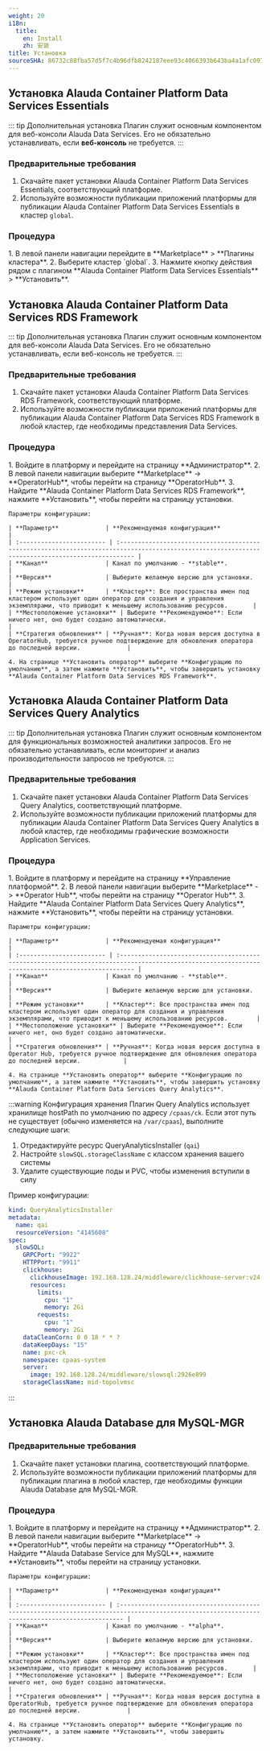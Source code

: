 ```yaml
---
weight: 20
i18n:
  title:
    en: Install
    zh: 安装
title: Установка
sourceSHA: 86732c88fba57d5f7c4b96dfb8242187eee93c4066393b643ba4a1afc09790fc
---
```


## Установка Alauda Container Platform Data Services Essentials

::: tip Дополнительная установка
Плагин служит основным компонентом для веб-консоли Alauda Data Services. Его не обязательно устанавливать, если **веб-консоль** <span /> не требуется.
:::

### Предварительные требования

1. Скачайте пакет установки Alauda Container Platform Data Services Essentials, соответствующий платформе.
2. Используйте возможности публикации приложений платформы для публикации Alauda Container Platform Data Services Essentials в кластер `global`.

### Процедура

<Tabs>
  <Tab label="Веб-консоль">
    1. В левой панели навигации перейдите в **Marketplace** > **Плагины кластера**.
    2. Выберите кластер `global`.
    3. Нажмите кнопку действия рядом с плагином **Alauda Container Platform Data Services Essentials** > **Установить**.
  </Tab>
</Tabs>

## Установка Alauda Container Platform Data Services RDS Framework

::: tip Дополнительная установка
Плагин служит основным компонентом для веб-консоли Alauda Data Services. Его не обязательно устанавливать, если веб-консоль не требуется.
:::

### Предварительные требования

1. Скачайте пакет установки Alauda Container Platform Data Services RDS Framework, соответствующий платформе.
2. Используйте возможности публикации приложений платформы для публикации Alauda Container Platform Data Services RDS Framework в любой кластер, где необходимы представления Data Services.

### Процедура

<Tabs>
  <Tab label="Веб-консоль">
    1. Войдите в платформу и перейдите на страницу **Администратор**.
    2. В левой панели навигации выберите **Marketplace** -> **OperatorHub**, чтобы перейти на страницу **OperatorHub**.
    3. Найдите **Alauda Container Platform Data Services RDS Framework**, нажмите **Установить**, чтобы перейти на страницу установки.

    Параметры конфигурации:

    | **Параметр**             | **Рекомендуемая конфигурация**                                                                                                                   |
    | :------------------------ | :------------------------------------------------------------------------------------------------------------------------------------------------ |
    | **Канал**                | Канал по умолчанию - **stable**.                                                                                                                |
    | **Версия**               | Выберите желаемую версию для установки.                                                                                                          |
    | **Режим установки**      | **Кластер**: Все пространства имен под кластером используют один оператор для создания и управления экземплярами, что приводит к меньшему использованию ресурсов.       |
    | **Местоположение установки** | Выберите **Рекомендуемое**: Если ничего нет, оно будет создано автоматически.                                                                   |
    | **Стратегия обновления** | **Ручная**: Когда новая версия доступна в OperatorHub, требуется ручное подтверждение для обновления оператора до последней версии.             |

    4. На странице **Установить оператор** выберите **Конфигурацию по умолчанию**, а затем нажмите **Установить**, чтобы завершить установку **Alauda Container Platform Data Services RDS Framework**.
  </Tab>
</Tabs>

## Установка Alauda Container Platform Data Services Query Analytics

::: tip Дополнительная установка
Плагин служит основным компонентом для функциональных возможностей аналитики запросов. Его не обязательно устанавливать, если мониторинг и анализ производительности запросов не требуются.
:::

### Предварительные требования

1. Скачайте пакет установки Alauda Container Platform Data Services Query Analytics, соответствующий платформе.
2. Используйте возможности публикации приложений платформы для публикации Alauda Container Platform Data Services Query Analytics в любой кластер, где необходимы графические возможности Application Services.

### Процедура

<Tabs>
  <Tab label="Веб-консоль">
    1. Войдите в платформу и перейдите на страницу **Управление платформой**.
    2. В левой панели навигации выберите **Marketplace** -> **Operator Hub**, чтобы перейти на страницу **Operator Hub**.
    3. Найдите **Alauda Container Platform Data Services Query Analytics**, нажмите **Установить**, чтобы перейти на страницу установки.

    Параметры конфигурации:

    | **Параметр**             | **Рекомендуемая конфигурация**                                                                                                                   |
    | :------------------------ | :------------------------------------------------------------------------------------------------------------------------------------------------ |
    | **Канал**                | Канал по умолчанию - **stable**.                                                                                                               |
    | **Версия**               | Выберите желаемую версию для установки.                                                                                                          |
    | **Режим установки**      | **Кластер**: Все пространства имен под кластером используют один оператор для создания и управления экземплярами, что приводит к меньшему использованию ресурсов.        |
    | **Местоположение установки** | Выберите **Рекомендуемое**: Если ничего нет, оно будет создано автоматически.                                                                   |
    | **Стратегия обновления** | **Ручная**: Когда новая версия доступна в Operator Hub, требуется ручное подтверждение для обновления оператора до последней версии.            |

    4. На странице **Установить оператор** выберите **Конфигурацию по умолчанию**, а затем нажмите **Установить**, чтобы завершить установку **Alauda Container Platform Data Services Query Analytics**.
  </Tab>
</Tabs>

:::warning Конфигурация хранения
Плагин Query Analytics использует хранилище hostPath по умолчанию по адресу `/cpaas/ck`. Если этот путь не существует (обычно изменяется на `/var/cpaas`), выполните следующие шаги:

1. Отредактируйте ресурс QueryAnalyticsInstaller (`qai`)
2. Настройте `slowSQL.storageClassName` с классом хранения вашего системы
3. Удалите существующие поды и PVC, чтобы изменения вступили в силу

Пример конфигурации:

```yaml
kind: QueryAnalyticsInstaller
metadata:
  name: qai
  resourceVersion: "4145608"
spec:
  slowSQL:
    GRPCPort: "9922"
    HTTPPort: "9911"
    clickhouse:
      clickhouseImage: 192.168.128.24/middleware/clickhouse-server:v24.8.3.59-64c1f43f
      resources:
        limits:
          cpu: "1"
          memory: 2Gi
        requests:
          cpu: "1"
          memory: 2Gi
    dataCleanCorn: 0 0 18 * * ?
    dataKeepDays: "15"
    name: pxc-ck
    namespace: cpaas-system
    server:
      image: 192.168.128.24/middleware/slowsql:2926e899
    storageClassName: mid-topolvmsc
```

:::

## Установка Alauda Database для MySQL-MGR

### Предварительные требования

1. Скачайте пакет установки плагина, соответствующий платформе.
2. Используйте возможности публикации приложений платформы для публикации плагина в любой кластер, где необходимы функции Alauda Database для MySQL-MGR.

### Процедура

<Tabs>
  <Tab label="Веб-консоль">
    1. Войдите в платформу и перейдите на страницу **Администратор**.
    2. В левой панели навигации выберите **Marketplace** -> **OperatorHub**, чтобы перейти на страницу **OperatorHub**.
    3. Найдите **Alauda Database Service для MySQL**, нажмите **Установить**, чтобы перейти на страницу установки.

    Параметры конфигурации:

    | **Параметр**             | **Рекомендуемая конфигурация**                                                                                                                  |
    | :------------------------ | :--------------------------------------------------------------------------------------------------------------------------------------------- |
    | **Канал**                | Канал по умолчанию - **alpha**.                                                                                                              |
    | **Версия**               | Выберите желаемую версию для установки.                                                                                                         |
    | **Режим установки**      | **Кластер**: Все пространства имен под кластером используют один оператор для создания и управления экземплярами, что приводит к меньшему использованию ресурсов.       |
    | **Местоположение установки** | Выберите **Рекомендуемое**: Если ничего нет, оно будет создано автоматически.                                                                  |
    | **Стратегия обновления** | **Ручная**: Когда новая версия доступна в OperatorHub, требуется ручное подтверждение для обновления оператора до последней версии.             |

    4. На странице **Установить оператор** выберите **Конфигурацию по умолчанию**, а затем нажмите **Установить**, чтобы завершить установку.
  </Tab>
</Tabs>
